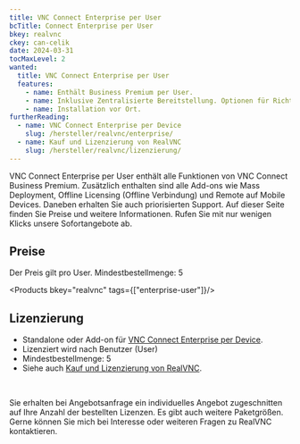 ```yaml
---
title: VNC Connect Enterprise per User
bcTitle: Connect Enterprise per User
bkey: realvnc
ckey: can-celik
date: 2024-03-31
tocMaxLevel: 2
wanted:
  title: VNC Connect Enterprise per User
  features:
    - name: Enthält Business Premium per User.
    - name: Inklusive Zentralisierte Bereitstellung. Optionen für Richtlinien zur Remotekonfiguration/-sperrung und Direktverbindung (Point-to-Point).
    - name: Installation vor Ort.
furtherReading:
  - name: VNC Connect Enterprise per Device
    slug: /hersteller/realvnc/enterprise/
  - name: Kauf und Lizenzierung von RealVNC
    slug: /hersteller/realvnc/lizenzierung/
---
```


<Intro>

VNC Connect Enterprise per User enthält alle Funktionen von VNC Connect Business Premium. Zusätzlich enthalten sind alle Add-ons wie Mass Deployment, Offline Licensing (Offline Verbindung) und Remote auf Mobile Devices. Daneben erhalten Sie auch priorisierten Support. Auf dieser Seite finden Sie Preise und weitere Informationen. Rufen Sie mit nur wenigen Klicks unsere Sofortangebote ab.

</Intro>

<TOC />


## Preise

Der Preis gilt pro User. Mindestbestellmenge: 5

<Products bkey="realvnc" tags={["enterprise-user"]}/>


## Lizenzierung

<ArrowList>

- Standalone oder Add-on für [VNC Connect Enterprise per Device](/hersteller/realvnc/enterprise/).
- Lizenziert wird nach Benutzer (User)
- Mindestbestellmenge: 5
- Siehe auch [Kauf und Lizenzierung von RealVNC](/hersteller/realvnc/lizenzierung/).

</ArrowList>


<br />

<GetInTouch theme="light">

Sie erhalten bei Angebotsanfrage ein individuelles Angebot zugeschnitten auf Ihre Anzahl der bestellten Lizenzen. Es gibt auch weitere Paketgrößen. Gerne können Sie mich bei Interesse oder weiteren Fragen zu RealVNC kontaktieren.

</GetInTouch>
